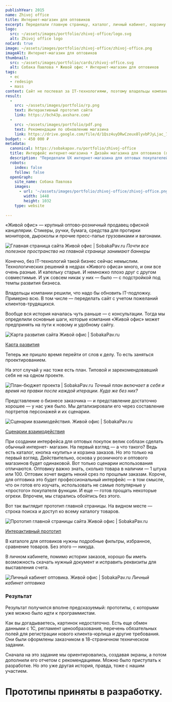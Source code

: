 ```yaml
---
publishYear: 2015
name: Zhivoj office
title: Интернет-магазин для оптовиков
excerpt: Переделали главную страницу, каталог, личный кабинет, корзину и оформление заказа для оптового магазина канцелярии.
logo:
  src: ~/assets/images/portfolio/zhivoj-office/logo.svg
  alt: Zhivoj office logo
noCard: true
image: ~/assets/images/portfolio/zhivoj-office/zhivoj-office.png
imageAlt: Интернет-магазин для оптовиков
thumbnail:
  src: ~/assets/images/portfolio/cards/zhivoj-office.svg
  alt: Собака Павлова • Живой офис • Интернет-магазин для оптовиков
tags:
  - ec
  - redesign
  - mass
context: Сайт не поспевал за IT-технологиями, поэтому владельцы компании решили обновить его вообще. Ну, а начали — с интерфейса, который должен был упростить жизнь оптовикам.
result:
  -
    src: ~/assets/images/portfolio/rp.png
    text: Интерактивный прототип сайта
    link: https://bch43p.axshare.com/
  -
    src: ~/assets/images/portfolio/pdf.png
    text: Рекомендации по обновлению магазина
    link: https://drive.google.com/file/d/1Qsz4uyDRwCzeux8lyvbPJyLjac_7XB8z/view?usp=sharing
budget: ~ 450 000 ₽
metadata:
  canonical: https://sobakapav.ru/portfolio/zhivoj-office
  title: Интерфейс интернет-магазина • Дизайн магазина для оптовиков (практический кейс)
  description: "Переделали UX интернет-магазина для оптовых покупателей — спроектировали профессиональный интерфейс для людей, которые ежедневно работают с закупками. "
  robots:
    index: false
    follow: false
  openGraph:
    site_name: Собака Павлова
    images:
      - url: '~/assets/images/portfolio/zhivoj-office/zhivoj-office.png'
        width: 1448
        height: 1032
    type: website
  
---
```


«Живой офис» — крупный оптово-розничный продавец офисной канцелярии. Стикеры, ручки, бумага, средства для протирки мониторов, дыроколы и прочие пресс-папье грузовиками и вагонами.

![Главная страница сайта Живой офис | SobakaPav.ru](~/assets/images/portfolio/zhivoj-office/1.png)
_Почти все полезное пространство на главной странице занимают баннеры_

Конечно, без IT-технологий такой бизнес сейчас немыслим. Технологических решений в недрах «Живого офиса» много, и они все очень разные. И капельку старые. И немножко плохо друг с другом совместимые. И уж совсем никак у них — было — с подстройкой под темпы развития бизнеса.

Владельцы компании решили, что надо бы обновить IT-подложку. Примерно всю. В том числе — переделать сайт с учетом пожеланий клиентов-трудящихся.

Вообще вся история началась чуть раньше — с консультации. Тогда мы определили основные шаги, которые компания «Живой офис» может предпринять на пути к новому и удобному сайту.

![Карта развития сайта Живой офис | SobakaPav.ru](~/assets/images/portfolio/zhivoj-office/2.png)

[Карта развития](https://drive.google.com/file/d/1QpUcz4kehw7FhwslwhVR9dXbeD5W3dwC/view?usp=sharing)

Теперь же пришло время перейти от слов к делу. То есть заняться проектированием.

На этот случай у нас тоже есть план. Типовой и зарекомендовавший себя не на одном проекте.

![План-бюджет проекта | SobakaPav.ru](~/assets/images/portfolio/zhivoj-office/3.png)
_Точный план включает в себя и время на правки после каждой итерации. Куда же без них?_

Представление о бизнесе заказчика — и представление достаточно хорошее — у нас уже было. Мы детализировали его через составление портретов персонажей и их сценарии.

![Сценарии взаимодействия. Живой офис | SobakaPav.ru](~/assets/images/portfolio/zhivoj-office/4.png)

[Сценарии взаимодействия](https://drive.google.com/file/d/1RjQr_5ExIOzf0PgIaSckI7zEtD-1AHHy/view?usp=sharing)

При создании интерфейса для оптовых покупок велик соблазн сделать обычный интернет- магазин. На первый взгляд — а что такого? Ведь есть каталог, кнопка «купить» и корзина заказов. Но это только на первый взгляд. Действительно, основа у розничного и оптового магазинов будет одинаковой. Вот только сценарии использования отличаются. Оптовику важно знать, сколько товара в наличии — 1 штука или 100. Оптовик хочет видеть некий срез по прошлым заказам. Короче, для оптовика это будет профессиональный интерфейс — в том смысле, что он готов его изучать, использовать не самые популярные у «простого» покупателя функции. И еще — готов прощать некоторые огрехи. Впрочем, мы старались обойтись без этого.

Вот так выглядит прототип главной страницы. На видном месте — строка поиска и доступ ко всему каталогу товаров.

![Прототип главной страницы сайта Живой офис | SobakaPav.ru](~/assets/images/portfolio/zhivoj-office/5.png)

[Интерактивный прототип](http://bch43p.axshare.com/)

В каталоге для оптовиков нужны подробные фильтры, избранное, сравнение товаров. Без этого — никуда.

В личном кабинете, помимо истории заказов, хорошо бы иметь возможность скачать нужный документ и исправить реквизиты для выставления счета.

![Личный кабинет оптовика. Живой офис | SobakaPav.ru](~/assets/images/portfolio/zhivoj-office/5.png)
_Личный кабинет оптовика_

### Результат

Результат получился вполне предсказуемый: прототипы, с которыми уже можно было идти к программистам.

Как вы догадываетесь, картинок недостаточно. Есть еще обмен данными с 1С, регламент ценообразования, перечень обязательных полей для регистрации нового клиента-юрлица и другие требования. Они были оформлены заказчиком в 18-страничном техническом задании.

Сначала на это задание мы ориентировались, создавая экраны, а потом дополнили его отчетом с рекомендациями. Можно было приступать к разработке. Но это уже другая история, правда, тоже с нашим участием.

# Прототипы приняты в разработку.
